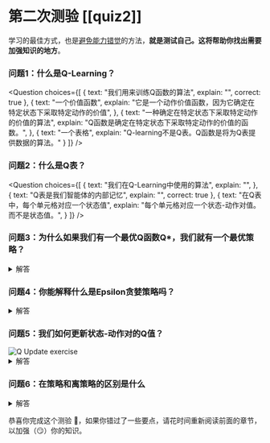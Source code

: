 # 第二次测验 [[quiz2]]

学习的最佳方式，也是[避免能力错觉](https://www.coursera.org/lecture/learning-how-to-learn/illusions-of-competence-BuFzf)的方法，**就是测试自己。**这将帮助你找出**需要加强知识的地方**。


### 问题1：什么是Q-Learning？


<Question
	choices={[
		{
			text: "我们用来训练Q函数的算法",
			explain: "",
      correct: true
		},
		{
			text: "一个价值函数",
			explain: "它是一个动作价值函数，因为它确定在特定状态下采取特定动作的价值",
		},
    {
			text: "一种确定在特定状态下采取特定动作的价值的算法",
			explain: "Q函数是确定在特定状态下采取特定动作的价值的函数。",
		},
		{
			text: "一个表格",
      			explain: "Q-learning不是Q表。Q函数是将为Q表提供数据的算法。"
		}
	]}
/>

### 问题2：什么是Q表？

<Question
	choices={[
		{
			text: "我们在Q-Learning中使用的算法",
			explain: "",
		},
		{
			text: "Q表是我们智能体的内部记忆",
			explain: "",
      correct: true
		},
    {
			text: "在Q表中，每个单元格对应一个状态值",
			explain: "每个单元格对应一个状态-动作对值。而不是状态值。",
		}
	]}
/>

### 问题3：为什么如果我们有一个最优Q函数Q*，我们就有一个最优策略？

<details>
<summary>解答</summary>

因为如果我们有一个最优Q函数，我们就有一个最优策略，因为我们知道对于每个状态，最佳的动作是什么。

<img src="https://huggingface.co/datasets/huggingface-deep-rl-course/course-images/resolve/main/en/unit3/link-value-policy.jpg" alt="link value policy"/>

</details>

### 问题4：你能解释什么是Epsilon贪婪策略吗？

<details>
<summary>解答</summary>
Epsilon贪婪策略是一种处理探索/利用权衡的策略。

其思想是我们定义epsilon ɛ = 1.0：

- 以*概率1 — ɛ*：我们进行利用（即我们的智能体选择具有最高状态-动作对值的动作）。
- 以*概率ɛ*：我们进行探索（尝试随机动作）。

<img src="https://huggingface.co/datasets/huggingface-deep-rl-course/course-images/resolve/main/en/unit3/Q-learning-4.jpg" alt="Epsilon Greedy"/>


</details>

### 问题5：我们如何更新状态-动作对的Q值？
<img src="https://huggingface.co/datasets/huggingface-deep-rl-course/course-images/resolve/main/en/unit3/q-update-ex.jpg" alt="Q Update exercise"/>

<details>
<summary>解答</summary>
<img src="https://huggingface.co/datasets/huggingface-deep-rl-course/course-images/resolve/main/en/unit3/q-update-solution.jpg" alt="Q Update exercise"/>

</details>



### 问题6：在策略和离策略的区别是什么

<details>
<summary>解答</summary>
<img src="https://huggingface.co/datasets/huggingface-deep-rl-course/course-images/resolve/main/en/unit3/off-on-4.jpg" alt="On/off policy"/>
</details>

恭喜你完成这个测验 🥳，如果你错过了一些要点，请花时间重新阅读前面的章节，以加强（😏）你的知识。
